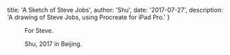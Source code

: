 
  title: 'A Sketch of Steve Jobs',
  author: 'Shu',
  date: '2017-07-27',
  description: 'A drawing of Steve Jobs, using Procreate for iPad Pro.'
}


<!-- content start here -->

<Figure src="/static/art/steve-jobs.jpg" title="Steve Jobs in 1984" overflow/>

For Steve.

Shu, 2017 in Beijing.
